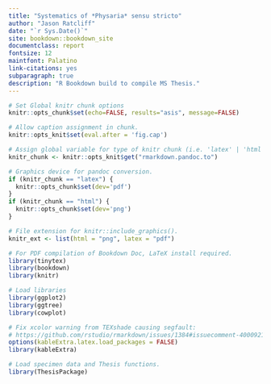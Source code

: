 ```yaml
---
title: "Systematics of *Physaria* sensu stricto"
author: "Jason Ratcliff"
date: "`r Sys.Date()`"
site: bookdown::bookdown_site
documentclass: report
fontsize: 12
maintfont: Palatino
link-citations: yes
subparagraph: true
description: "R Bookdown build to compile MS Thesis."
---
```


```r
# Set Global knitr chunk options
knitr::opts_chunk$set(echo=FALSE, results="asis", message=FALSE)

# Allow caption assignment in chunk.
knitr::opts_knit$set(eval.after = 'fig.cap')

# Assign global variable for type of knitr chunk (i.e. 'latex' | 'html').
knitr_chunk <- knitr::opts_knit$get("rmarkdown.pandoc.to")

# Graphics device for pandoc conversion.
if (knitr_chunk == "latex") {
  knitr::opts_chunk$set(dev='pdf')
}
if (knitr_chunk == "html") {
  knitr::opts_chunk$set(dev='png')
}

# File extension for knitr::include_graphics().
knitr_ext <- list(html = "png", latex = "pdf")

```

```r

# For PDF compilation of Bookdown Doc, LaTeX install required.
library(tinytex)
library(bookdown)
library(knitr)

# Load libraries
library(ggplot2)
library(ggtree)
library(cowplot)

# Fix xcolor warning from TEXshade causing segfault:
# https://github.com/rstudio/rmarkdown/issues/1384#issuecomment-400092146
options(kableExtra.latex.load_packages = FALSE)
library(kableExtra)

# Load specimen data and Thesis functions.
library(ThesisPackage)

```

\include{TeX/front-matter}

